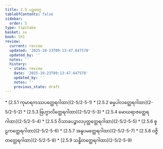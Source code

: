 ```yaml
---
title: 2.5 ပဉ္စမဝဂ္ဂ
tableOfContents: false
sidebar:
  order: 5
type: tipitaka
basket: su
book: th1
review:
  current: review
  updated: '2025-10-23T09:13:47.647578'
  updated_by: ''
  notes: ''
  history:
  - state: review
    date: '2025-10-23T09:13:47.647578'
    updated_by: ''
    notes: ''
    previous_state: draft
---
```



<ReviewStatus review={frontmatter.review} showDetails={true} />

<HypothesisAnnotation frontmatter={frontmatter} />

<DynamicBreadcrumb />



<TableOfContents book="th1" section="2.5">
* [2.5.1 ကုမာရကဿပတ္ထေရဂါထာ](2-5/2-5-1)
* [2.5.2 ဓမ္မပါလတ္ထေရဂါထာ](2-5/2-5-2)
* [2.5.3 ဗြဟ္မာလိတ္ထေရဂါထာ](2-5/2-5-3)
* [2.5.4 မောဃရာဇတ္ထေရဂါထာ](2-5/2-5-4)
* [2.5.5 ဝိသာခပဉ္စာလပုတ္တတ္ထေရဂါထာ](2-5/2-5-5)
* [2.5.6 စူဠကတ္ထေရဂါထာ](2-5/2-5-6)
* [2.5.7 အနူပမတ္ထေရဂါထာ](2-5/2-5-7)
* [2.5.8 ဝဇ္ဇိတတ္ထေရဂါထာ](2-5/2-5-8)
* [2.5.9 သန္ဓိတတ္ထေရဂါထာ](2-5/2-5-9)
</TableOfContents>